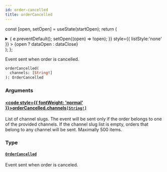 ```yaml
---
id: order-cancelled
title: orderCancelled
---
```






const [open, setOpen] = useState(startOpen);
return (
<details {...(open ? { open: true } : {})} className="details" style={{ border:'none', boxShadow:'none', background:'var(--ifm-background-color)' }}>
<summary
onClick={(e) => {
e.preventDefault();
setOpen((open) => !open);
}}
style={{ listStyle:'none' }} >
{open ? dataOpen : dataClose}
</summary>
{open && children}
</details>
);
};

Event sent when order is cancelled.


<Badge text="Added in Saleor 3.20" class="badge badge--secondary margin-bottom--sm" />


<FeaturePreview />

```graphql
orderCancelled(
  channels: [String!]
): OrderCancelled
```

### Arguments

#### [<code style={{ fontWeight: 'normal' }}>orderCancelled.<b>channels</b></code>](#)<Bullet />[`[String!]`](../../../api-reference/miscellaneous/scalars/string.mdx) <Badge class="badge badge--secondary" text="list"/> <Badge class="badge badge--secondary" text="scalar"/> <Badge class="badge badge--secondary" text="miscellaneous"/>

List of channel slugs. The event will be sent only if the order belongs to one of the provided channels. If the channel slug list is empty, orders that belong to any channel will be sent. Maximally 500 items.

### Type

#### [`OrderCancelled`](../../../api-reference/orders/objects/order-cancelled.mdx) <Badge class="badge badge--secondary" text="object"/> <Badge class="badge badge--secondary" text="orders"/>

Event sent when order is canceled.


<Badge text="Added in Saleor 3.2" class="badge badge--secondary margin-bottom--sm" />


